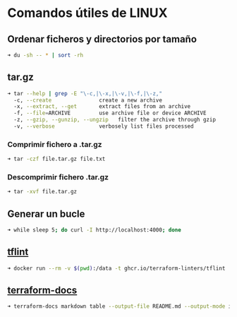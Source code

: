# Comandos útiles de LINUX

## Ordenar ficheros y directorios por tamaño

```sh
➜ du -sh -- * | sort -rh
```

## tar.gz

```sh
➜ tar --help | grep -E "\-c,|\-x,|\-v,|\-f,|\-z,"
  -c, --create               create a new archive
  -x, --extract, --get       extract files from an archive
  -f, --file=ARCHIVE         use archive file or device ARCHIVE
  -z, --gzip, --gunzip, --ungzip   filter the archive through gzip
  -v, --verbose              verbosely list files processed
```

### Comprimir fichero a .tar.gz

```sh
➜ tar -czf file.tar.gz file.txt
```

### Descomprimir fichero .tar.gz

```sh
➜ tar -xvf file.tar.gz
```

## Generar un bucle

```sh
➜ while sleep 5; do curl -I http://localhost:4000; done
```

## [tflint](https://github.com/terraform-linters/tflint)

```sh
➜ docker run --rm -v $(pwd):/data -t ghcr.io/terraform-linters/tflint
```

## [terraform-docs](https://github.com/terraform-docs/terraform-docs)

```sh
➜ terraform-docs markdown table --output-file README.md --output-mode inject .
```
